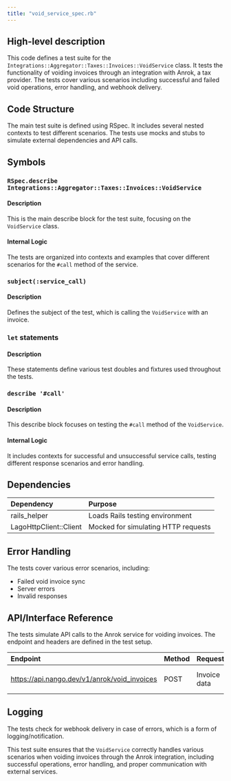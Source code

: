 ```yaml
---
title: "void_service_spec.rb"
---
```


## High-level description
This code defines a test suite for the `Integrations::Aggregator::Taxes::Invoices::VoidService` class. It tests the functionality of voiding invoices through an integration with Anrok, a tax provider. The tests cover various scenarios including successful and failed void operations, error handling, and webhook delivery.

## Code Structure
The main test suite is defined using RSpec. It includes several nested contexts to test different scenarios. The tests use mocks and stubs to simulate external dependencies and API calls.

## Symbols

### `RSpec.describe Integrations::Aggregator::Taxes::Invoices::VoidService`
#### Description
This is the main describe block for the test suite, focusing on the `VoidService` class.

#### Internal Logic
The tests are organized into contexts and examples that cover different scenarios for the `#call` method of the service.

### `subject(:service_call)`
#### Description
Defines the subject of the test, which is calling the `VoidService` with an invoice.

### `let` statements
#### Description
These statements define various test doubles and fixtures used throughout the tests.

### `describe '#call'`
#### Description
This describe block focuses on testing the `#call` method of the `VoidService`.

#### Internal Logic
It includes contexts for successful and unsuccessful service calls, testing different response scenarios and error handling.

## Dependencies
| Dependency | Purpose |
|:-----------|:--------|
| rails_helper | Loads Rails testing environment |
| LagoHttpClient::Client | Mocked for simulating HTTP requests |

## Error Handling
The tests cover various error scenarios, including:
- Failed void invoice sync
- Server errors
- Invalid responses

## API/Interface Reference
The tests simulate API calls to the Anrok service for voiding invoices. The endpoint and headers are defined in the test setup.

| Endpoint | Method | Request | Response | Description |
|:---------|:-------|:--------|:---------|:------------|
| https://api.nango.dev/v1/anrok/void_invoices | POST | Invoice data | Success/Failure response | Void invoice in Anrok |

## Logging
The tests check for webhook delivery in case of errors, which is a form of logging/notification.

This test suite ensures that the `VoidService` correctly handles various scenarios when voiding invoices through the Anrok integration, including successful operations, error handling, and proper communication with external services.